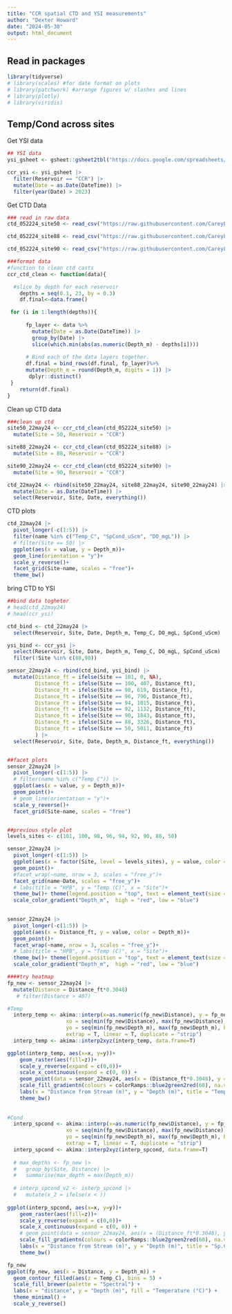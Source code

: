 ```yaml
---
title: "CCR spatial CTD and YSI measurements"
author: "Dexter Howard"
date: "2024-05-30"
output: html_document
---
```


## Read in packages 

```r
library(tidyverse)
# library(scales) #for date format on plots
# library(patchwork) #arrange figures w/ slashes and lines
# library(plotly)
# library(viridis)

```


## Temp/Cond across sites

Get YSI data 

```r
## YSI data
ysi_gsheet <- gsheet::gsheet2tbl("https://docs.google.com/spreadsheets/d/1HbSBEFjMuK4Lxit5MRbATeiyljVAB-cpUNxO3dKd8V8/edit#gid=1787819257")

ccr_ysi <- ysi_gsheet |> 
  filter(Reservoir == "CCR") |> 
  mutate(Date = as.Date(DateTime)) |> 
  filter(year(Date) > 2023)

```

Get CTD Data

```r
### read in raw data 
ctd_052224_site50 <- read_csv("https://raw.githubusercontent.com/CareyLabVT/Reservoirs/master/Data/DataNotYetUploadedToEDI/Raw_CTD/csv_outputs/052224_ccr50_S7809003.csv")

ctd_052224_site88 <- read_csv("https://raw.githubusercontent.com/CareyLabVT/Reservoirs/master/Data/DataNotYetUploadedToEDI/Raw_CTD/csv_outputs/052224_ccr88_S7809004.csv")

ctd_052224_site90 <- read_csv("https://raw.githubusercontent.com/CareyLabVT/Reservoirs/master/Data/DataNotYetUploadedToEDI/Raw_CTD/csv_outputs/052224_ccr90_S7809005.csv")

###format data
#function to clean ctd casts
ccr_ctd_clean <- function(data){

  #slice by depth for each reservoir
    depths = seq(0.1, 23, by = 0.3)
    df.final<-data.frame()

 for (i in 1:length(depths)){
      
      fp_layer <- data %>% 
        mutate(Date = as.Date(DateTime)) |> 
        group_by(Date) |>  
        slice(which.min(abs(as.numeric(Depth_m) - depths[i])))
      
      # Bind each of the data layers together.
      df.final = bind_rows(df.final, fp_layer)%>%
      mutate(Depth_m = round(Depth_m, digits = 1)) |> 
       dplyr::distinct() 
 }
    return(df.final)
}


```

Clean up CTD data 

```r
###clean up ctd 
site50_22may24 <- ccr_ctd_clean(ctd_052224_site50) |> 
  mutate(Site = 50, Reservoir = "CCR") 

site88_22may24 <- ccr_ctd_clean(ctd_052224_site88) |> 
  mutate(Site = 88, Reservoir = "CCR") 

site90_22may24 <- ccr_ctd_clean(ctd_052224_site90) |> 
  mutate(Site = 90, Reservoir = "CCR") 

ctd_22may24 <- rbind(site50_22may24, site88_22may24, site90_22may24) |> 
  mutate(Date = as.Date(DateTime)) |> 
  select(Reservoir, Site, Date, everything())
```


CTD plots 

```r
ctd_22may24 |> 
  pivot_longer(-c(1:5)) |> 
  filter(name %in% c("Temp_C", "SpCond_uScm", "DO_mgL")) |> 
  # filter(Site == 50) |> 
  ggplot(aes(x = value, y = Depth_m))+
  geom_line(orientation = "y")+
  scale_y_reverse()+
  facet_grid(Site~name, scales = "free")+
  theme_bw()

```

bring CTD to YSI

```r
##bind data togheter
# head(ctd_22may24)
# head(ccr_ysi)

ctd_bind <- ctd_22may24 |> 
  select(Reservoir, Site, Date, Depth_m, Temp_C, DO_mgL, SpCond_uScm)

ysi_bind <- ccr_ysi |> 
  select(Reservoir, Site, Date, Depth_m, Temp_C, DO_mgL, SpCond_uScm) |> 
  filter(!Site %in% c(88,90))

sensor_22may24 <- rbind(ctd_bind, ysi_bind) |> 
  mutate(Distance_ft = ifelse(Site == 101, 0, NA),
         Distance_ft = ifelse(Site == 100, 407, Distance_ft),
         Distance_ft = ifelse(Site == 98, 619, Distance_ft),
         Distance_ft = ifelse(Site == 96, 790, Distance_ft),
         Distance_ft = ifelse(Site == 94, 1015, Distance_ft),
         Distance_ft = ifelse(Site == 92, 1132, Distance_ft),
         Distance_ft = ifelse(Site == 90, 1843, Distance_ft),
         Distance_ft = ifelse(Site == 88, 3326, Distance_ft),
         Distance_ft = ifelse(Site == 50, 5011, Distance_ft)
         ) |> 
  select(Reservoir, Site, Date, Depth_m, Distance_ft, everything())


##facet plots
sensor_22may24 |> 
  pivot_longer(-c(1:5)) |> 
  # filter(name %in% c("Temp_C")) |> 
  ggplot(aes(x = value, y = Depth_m))+
  geom_point()+
  # geom_line(orientation = "y")+
  scale_y_reverse()+
  facet_grid(Site~name, scales = "free")


##previous style plot
levels_sites <- c(101, 100, 98, 96, 94, 92, 90, 88, 50)

sensor_22may24 |> 
  pivot_longer(-c(1:5)) |> 
  ggplot(aes(x = factor(Site, level = levels_sites), y = value, color = Depth_m))+
  geom_point()+
  #facet_wrap(~name, nrow = 3, scales = "free_y")+
  facet_grid(name~Date, scales = "free_y")+
  # labs(title = "HPB", y = "Temp (C)", x = "Site")+
  theme_bw()+ theme(legend.position = "top", text = element_text(size = 14))+
  scale_color_gradient("Depth_m",  high = "red", low = "blue") 
  

sensor_22may24 |> 
  pivot_longer(-c(1:5)) |> 
  ggplot(aes(x = Distance_ft, y = value, color = Depth_m))+
  geom_point()+
  facet_wrap(~name, nrow = 3, scales = "free_y")+
  # labs(title = "HPB", y = "Temp (C)", x = "Site")+
  theme_bw()+ theme(legend.position = "top", text = element_text(size = 14))+
  scale_color_gradient("Depth_m",  high = "red", low = "blue") 

####try heatmap
fp_new <- sensor_22may24 |> 
  mutate(Distance = Distance_ft*0.3048) 
   # filter(Distance > 407)

#Temp
  interp_temp <- akima::interp(x=as.numeric(fp_new$Distance), y = fp_new$Depth_m, z = fp_new$Temp_C,
                   xo = seq(min(fp_new$Distance), max(fp_new$Distance), by = 10),
                   yo = seq(min(fp_new$Depth_m), max(fp_new$Depth_m), by = 0.1),
                   extrap = T, linear = T, duplicate = "strip")
  interp_temp <- akima::interp2xyz(interp_temp, data.frame=T)

ggplot(interp_temp, aes(x=x, y=y))+
    geom_raster(aes(fill=z))+
    scale_y_reverse(expand = c(0,0))+
    scale_x_continuous(expand = c(0, 0)) +
    geom_point(data = sensor_22may24, aes(x = (Distance_ft*0.3048), y = 0.1, z = NULL), pch = 25, size = 3, fill = "black")+ #to mark cast sites 
    scale_fill_gradientn(colours = colorRamps::blue2green2red(60), na.value="gray")+
    labs(x = "Distance from Stream (m)", y = "Depth (m)", title = "Temp CCR 22may24")+
    theme_bw()
  
  
#Cond
  interp_spcond <- akima::interp(x=as.numeric(fp_new$Distance), y = fp_new$Depth_m, z = fp_new$SpCond_uScm,
                   xo = seq(min(fp_new$Distance), max(fp_new$Distance), by = 10),
                   yo = seq(min(fp_new$Depth_m), max(fp_new$Depth_m), by = 0.5),
                   extrap = T, linear = T, duplicate = "strip")
  interp_spcond <- akima::interp2xyz(interp_spcond, data.frame=T)
  
  # max_depths <- fp_new |> 
  #   group_by(Site, Distance) |> 
  #   summarise(max_depth = max(Depth_m))
  
  # interp_spcond_v2 <- interp_spcond |> 
  #   mutate(x_2 = ifelse(x < ))
  
ggplot(interp_spcond, aes(x=x, y=y))+
    geom_raster(aes(fill=z))+
    scale_y_reverse(expand = c(0,0))+
    scale_x_continuous(expand = c(0, 0)) +
    # geom_point(data = sensor_22may24, aes(x = (Distance_ft*0.3048), y = 0.1, z = NULL), pch = 25, size = 3, fill = "black")+ #to mark cast sites ; (sensor_22may24 |> filter(!Site ==50))
    scale_fill_gradientn(colours = colorRamps::blue2green2red(60), na.value="gray")+
    labs(x = "Distance from Stream (m)", y = "Depth (m)", title = "Sp.Cond CCR 22may24")+
    theme_bw()

fp_new
ggplot(fp_new, aes(x = Distance, y = Depth_m)) +
  geom_contour_filled(aes(z = Temp_C), bins = 5) +
  scale_fill_brewer(palette = "Spectral") +
  labs(x = "distance", y = "Depth (m)", fill = "Temperature (°C)") +
  theme_minimal() + 
  scale_y_reverse()

```







